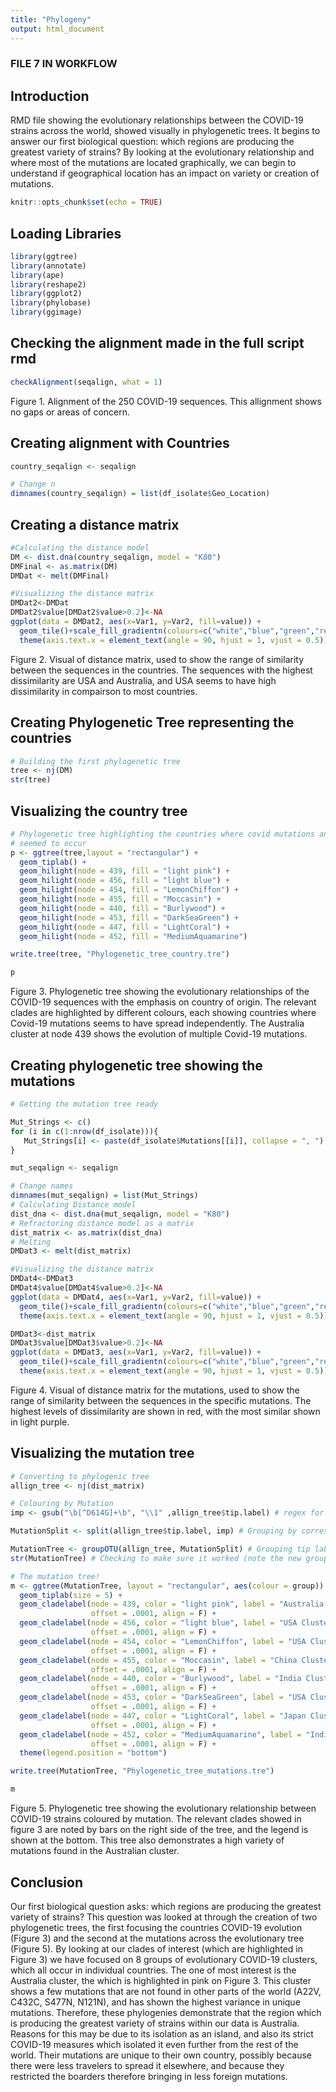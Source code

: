 ```yaml
---
title: "Phylogeny"
output: html_document
---
```


### FILE 7 IN WORKFLOW ###

## Introduction

RMD file showing the evolutionary relationships between the COVID-19 strains across the world, showed visually in phylogenetic trees. 
It begins to answer our first biological question: which regions are producing the greatest variety of strains? 
By looking at the evolutionary relationship and where most of the mutations are located graphically, 
we can begin to understand if geographical location has an impact on variety or creation of mutations. 

```r
knitr::opts_chunk$set(echo = TRUE)
```

## Loading Libraries
```r
library(ggtree)
library(annotate)
library(ape)
library(reshape2)
library(ggplot2)
library(phylobase)
library(ggimage)
```

## Checking the alignment made in the full script rmd
```r
checkAlignment(seqalign, what = 1)
```
Figure 1. Alignment of the 250 COVID-19 sequences. This allignment shows no gaps or areas of concern.

## Creating alignment with Countries
```r
country_seqalign <- seqalign

# Change n
dimnames(country_seqalign) = list(df_isolate$Geo_Location)
```

## Creating a distance matrix
```r
#Calculating the distance model
DM <- dist.dna(country_seqalign, model = "K80")
DMFinal <- as.matrix(DM)
DMDat <- melt(DMFinal)

#Visualizing the distance matrix
DMDat2<-DMDat
DMDat2$value[DMDat2$value>0.2]<-NA
ggplot(data = DMDat2, aes(x=Var1, y=Var2, fill=value)) + 
  geom_tile()+scale_fill_gradientn(colours=c("white","blue","green","red")) +
  theme(axis.text.x = element_text(angle = 90, hjust = 1, vjust = 0.5))
```
Figure 2. Visual of distance matrix, used to show the range of similarity between the sequences in the countries.
The sequences with the highest dissimilarity are USA and Australia, and USA seems to have high dissimilarity in compairson to most countries. 

## Creating Phylogenetic Tree representing the countries
```r
# Building the first phylogenetic tree
tree <- nj(DM)
str(tree)
```

## Visualizing the country tree
```r
# Phylogenetic tree highlighting the countries where covid mutations and evolution
# seemed to occur
p <- ggtree(tree,layout = "rectangular") +
  geom_tiplab() +
  geom_hilight(node = 439, fill = "light pink") +
  geom_hilight(node = 456, fill = "light blue") +
  geom_hilight(node = 454, fill = "LemonChiffon") +
  geom_hilight(node = 455, fill = "Moccasin") +
  geom_hilight(node = 440, fill = "Burlywood") +
  geom_hilight(node = 453, fill = "DarkSeaGreen") +
  geom_hilight(node = 447, fill = "LightCoral") +
  geom_hilight(node = 452, fill = "MediumAquamarine")

write.tree(tree, "Phylogenetic_tree_country.tre")

p
```

Figure 3. Phylogenetic tree showing the evolutionary relationships of the COVID-19 sequences with the emphasis on country of origin.
The relevant clades are highlighted by different colours, each showing countries where Covid-19 mutations seems to have spread independently. 
The Australia cluster at node 439 shows the evolution of multiple Covid-19 mutations. 

## Creating phylogenetic tree showing the mutations
```r
# Getting the mutation tree ready

Mut_Strings <- c()
for (i in c(1:nrow(df_isolate))){
   Mut_Strings[i] <- paste(df_isolate$Mutations[[i]], collapse = ", ")
}

mut_seqalign <- seqalign

# Change names
dimnames(mut_seqalign) = list(Mut_Strings)
# Calculating Distance model 
dist_dna <- dist.dna(mut_seqalign, model = "K80")
# Refractoring distance model as a matrix
dist_matrix <- as.matrix(dist_dna)
# Melting
DMDat3 <- melt(dist_matrix)

#Visualizing the distance matrix
DMDat4<-DMDat3
DMDat4$value[DMDat4$value>0.2]<-NA
ggplot(data = DMDat4, aes(x=Var1, y=Var2, fill=value)) + 
  geom_tile()+scale_fill_gradientn(colours=c("white","blue","green","red")) +
  theme(axis.text.x = element_text(angle = 90, hjust = 1, vjust = 0.5))

DMDat3<-dist_matrix
DMDat3$value[DMDat3$value>0.2]<-NA
ggplot(data = DMDat3, aes(x=Var1, y=Var2, fill=value)) + 
  geom_tile()+scale_fill_gradientn(colours=c("white","blue","green","red")) +
  theme(axis.text.x = element_text(angle = 90, hjust = 1, vjust = 0.5))
```
Figure 4. Visual of distance matrix for the mutations, used to show the range of similarity between the sequences in the specific mutations. 
The highest levels of dissimilarity are shown in red, with the most similar shown in light purple. 

## Visualizing the mutation tree
```r

# Converting to phylogenic tree
allign_tree <- nj(dist_matrix)

# Colouring by Mutation 
imp <- gsub("\b[^D614G]+\b", "\\1" ,allign_tree$tip.label) # regex for DG14G mutation

MutationSplit <- split(allign_tree$tip.label, imp) # Grouping by corresponding mutation

MutationTree <- groupOTU(allign_tree, MutationSplit) # Grouping tip labels by their mutation
str(MutationTree) # Checking to make sure it worked (note the new group attribute)

# The mutation tree!
m <- ggtree(MutationTree, layout = "rectangular", aes(colour = group)) +
  geom_tiplab(size = 5) +
  geom_cladelabel(node = 439, color = "light pink", label = "Australia Cluster",
                  offset = .0001, align = F) +
  geom_cladelabel(node = 456, color = "light blue", label = "USA Cluster",
                  offset = .0001, align = F) +
  geom_cladelabel(node = 454, color = "LemonChiffon", label = "USA Cluster",
                  offset = .0001, align = F) +
  geom_cladelabel(node = 455, color = "Moccasin", label = "China Cluster",
                  offset = .0001, align = F) +
  geom_cladelabel(node = 440, color = "Burlywood", label = "India Cluster",
                  offset = .0001, align = F) +
  geom_cladelabel(node = 453, color = "DarkSeaGreen", label = "USA Cluster",
                  offset = .0001, align = F) +
  geom_cladelabel(node = 447, color = "LightCoral", label = "Japan Cluster",
                  offset = .0001, align = F) +
  geom_cladelabel(node = 452, color = "MediumAquamarine", label = "India Cluster",
                  offset = .0001, align = F) +
  theme(legend.position = "bottom")

write.tree(MutationTree, "Phylogenetic_tree_mutations.tre")

m
```

Figure 5. Phylogenetic tree showing the evolutionary relationship between COVID-19 strains coloured by mutation. 
The relevant clades showed in figure 3 are noted by bars on the right side of the tree, and the legend is shown at the bottom. 
This tree also demonstrates a high variety of mutations found in the Australian cluster. 


## Conclusion

Our first biological question asks: which regions are producing the greatest variety of strains? 
This question was looked at through the creation of two phylogenetic trees, the first focusing the countries COVID-19 evolution (Figure 3)
and the second at the mutations across the evolutionary tree (Figure 5). By looking at our clades of interest (which are highlighted in Figure 3) 
we have focused on 8 groups of evolutionary COVID-19 clusters, which all occur in individual countries. The one of most interest is the Australia cluster, 
the which is highlighted in pink on Figure 3. This cluster shows a few mutations that are not found in other parts of the world (A22V, C432C, S477N, N121N), 
and has shown the highest variance in unique mutations. Therefore, these phylogenies demonstrate that the region which is producing the greatest variety 
of strains within our data is Australia. Reasons for this may be due to its isolation as an island, and also its strict COVID-19 measures which isolated 
it even further from the rest of the world. Their mutations are unique to their own country, possibly because there were less travelers to spread it elsewhere,
and because they restricted the boarders therefore bringing in less foreign mutations. 



















